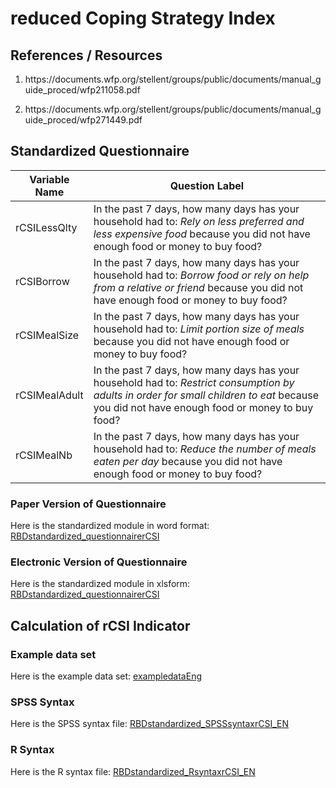 # reduced Coping Strategy Index 

## References / Resources

1. https://documents.wfp.org/stellent/groups/public/documents/manual_guide_proced/wfp211058.pdf

2. https://documents.wfp.org/stellent/groups/public/documents/manual_guide_proced/wfp271449.pdf

## Standardized Questionnaire

Variable Name | Question Label 
---- | ------------- 
rCSILessQlty | In the past 7 days, how many days has your household had to: *Rely on less preferred and less expensive food* because you did not have enough food or money to buy food?
rCSIBorrow | In the past 7 days, how many days has your household had to: *Borrow food or rely on help from a relative or friend* because you did not have enough food or money to buy food?
rCSIMealSize | In the past 7 days, how many days has your household had to: *Limit portion size of meals* because you did not have enough food or money to buy food?
rCSIMealAdult  | In the past 7 days, how many days has your household had to: *Restrict consumption by adults in order for small children to eat* because you did not have enough food or money to buy food?
rCSIMealNb | In the past 7 days, how many days has your household had to: *Reduce the number of meals eaten per day* because you did not have enough food or money to buy food?


### Paper Version of Questionnaire

Here is the standardized module in word format:
[RBDstandardized_questionnairerCSI](https://github.com/WFP-VAM/RBD_FS_CH_guide_EN/blob/master/questionnaires/RBDstandardized_questionnairerCSI.docx) 

### Electronic Version of Questionnaire

Here is the standardized module in xlsform:
[RBDstandardized_questionnairerCSI](https://github.com/WFP-VAM/RBD_FS_CH_guide_EN/blob/master/questionnaires/RBDstandardized_questionnairerCSI.xlsx) 


## Calculation of rCSI Indicator 

### Example data set

Here is the example data set:
[exampledataEng](https://github.com/WFP-VAM/RBD_FS_CH_guide_EN/blob/master/example_datasets/exampledataEng.sav) 

### SPSS Syntax

Here is the SPSS syntax file: 
[RBDstandardized_SPSSsyntaxrCSI_EN](https://github.com/WFP-VAM/RBD_FS_CH_guide_EN/blob/master/syntax/RBDstandardized_SPSSsyntaxrCSI_EN.sps) 


### R Syntax

Here is the R syntax file: 
[RBDstandardized_RsyntaxrCSI_EN](https://github.com/WFP-VAM/RBD_FS_CH_guide_EN/blob/master/syntax/RBDstandardized_RsyntaxrCSI_EN.R) 

